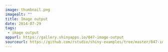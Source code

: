 ```yaml
---
image: thumbnail.png
imagealt: ""
title: Image output
date: 2014-07-29 
tags: 
 - image output
appurl: https://gallery.shinyapps.io/047-image-output
sourceurl: https://github.com/rstudio/shiny-examples/tree/master/047-image-output
---
```

